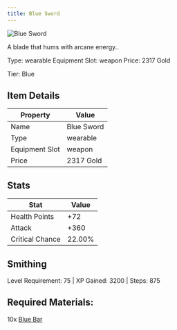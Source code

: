 ```yaml
---
title: Blue Sword
---
```


<div className="flex items-start gap-6 mb-8">
  <div className="flex-shrink-0">
    <img src="/assets/resources/crafting/weapons/swords/blue_sword.png" alt="Blue Sword" className="w-24 h-24 border rounded-lg" />
  </div>
  <div className="flex-1">
    <div className="space-y-2">
      <p className="text-lg text-muted-foreground">A blade that hums with arcane energy..</p>
      <div className="flex flex-wrap gap-4 text-sm">
        <span className="px-2 py-1 bg-green-100 dark:bg-green-900 rounded-md">
          Type: wearable
        </span>
        <span className="px-2 py-1 bg-purple-100 dark:bg-purple-900 rounded-md">
          Equipment Slot: weapon
        </span>
        <span className="px-2 py-1 bg-yellow-100 dark:bg-yellow-900 rounded-md">
          Price: 2317 Gold
        </span>
      </div>
      <p className="text-sm font-medium">Tier: Blue</p>
    </div>
  </div>
</div>

## Item Details
| Property | Value |
|----------|-------|
| Name | Blue Sword |
| Type | wearable |
| Equipment Slot | weapon |
| Price | 2317 Gold |

## Stats
| Stat | Value |
|------|-------|
| Health Points | +72 |
| Attack | +360 |
| Critical Chance | 22.00% |

## Smithing
Level Requirement: 75 | XP Gained: 3200 | Steps: 875

## Required Materials:
10x [Blue Bar](/docs/resources/individual/blue_bar)

